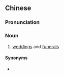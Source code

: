 {{also|红白事}}
==Chinese==
{{zh-forms|s=红白事|type=21}}

===Pronunciation===
{{zh-pron
|m=hóngbáishì
|cat=id
}}

===Noun===
{{zh-noun}}

# [[wedding]]s and [[funeral]]s

====Synonyms====
* {{zh-l|紅白喜事}}